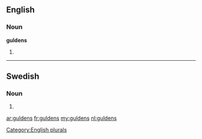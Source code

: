 ==English==

===Noun===
'''guldens'''

# {{plural of|[[gulden]]}}

[[Category:English plurals]]

----

==Swedish==

===Noun===
{{infl|sv|noun form}}

# {{sv-noun-form-def-gen-pl|guld}}

[[ar:guldens]]
[[fr:guldens]]
[[my:guldens]]
[[nl:guldens]]